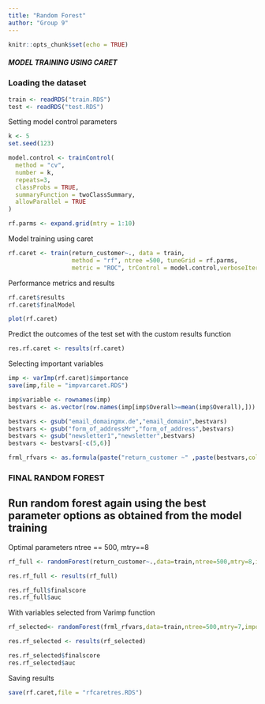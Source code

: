 ```yaml
---
title: "Random Forest"
author: "Group 9"
---
```


```r
knitr::opts_chunk$set(echo = TRUE)
```


##### MODEL TRAINING USING CARET ####

### Loading the dataset ####


```r
train <- readRDS("train.RDS")
test <- readRDS("test.RDS")
```


Setting model control parameters 

```r
k <- 5
set.seed(123)

model.control <- trainControl(
  method = "cv", 
  number = k, 
  repeats=3,
  classProbs = TRUE,
  summaryFunction = twoClassSummary,
  allowParallel = TRUE
)

rf.parms <- expand.grid(mtry = 1:10)
```

Model training using caret
```r
rf.caret <- train(return_customer~., data = train,  
                  method = "rf", ntree =500, tuneGrid = rf.parms, 
                  metric = "ROC", trControl = model.control,verboseIter=T,do.trace=100)
```


Performance metrics and results 

```r
rf.caret$results
rf.caret$finalModel

plot(rf.caret)
```


Predict the outcomes of the test set with the custom results function

```r
res.rf.caret <- results(rf.caret)
```

Selecting important variables

```r
imp <- varImp(rf.caret)$importance
save(imp,file = "impvarcaret.RDS")

imp$variable <- rownames(imp)
bestvars <- as.vector(row.names(imp[imp$Overall>=mean(imp$Overall),]))

bestvars <- gsub("email_domaingmx.de","email_domain",bestvars)
bestvars <- gsub("form_of_addressMr","form_of_address",bestvars)
bestvars <- gsub("newsletter1","newsletter",bestvars)
bestvars <- bestvars[-c(5,6)]

frml_rfvars <- as.formula(paste("return_customer ~" ,paste(bestvars,collapse ="+"),sep=""))
```



### FINAL RANDOM FOREST ####

## Run random forest again using the best parameter options as obtained from the model training

Optimal parameters ntree == 500, mtry==8  

```r
rf_full <- randomForest(return_customer~.,data=train,ntree=500,mtry=8,importance=T, do.trace=100)

res.rf_full <- results(rf_full)

res.rf_full$finalscore
res.rf_full$auc

```


With variables selected from Varimp function

```r
rf_selected<- randomForest(frml_rfvars,data=train,ntree=500,mtry=7,importance=T, do.trace=100)

res.rf_selected <- results(rf_selected)

res.rf_selected$finalscore
res.rf_selected$auc
```

Saving results

```r
save(rf.caret,file = "rfcaretres.RDS")
```

